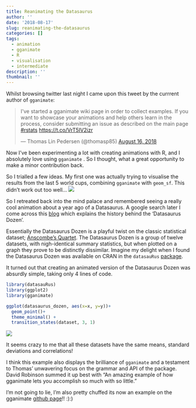 ```yaml
---
title: Reanimating the Datasaurus
author: ''
date: '2018-08-17'
slug: reanimating-the-datasaurus
categories: []
tags:
  - animation
  - gganimate
  - R
  - visualisation
  - intermediate
description: ''
thumbnail: ''
---
```


Whilst browsing twitter last night I came upon this tweet by the currrent author of `gganimate`:

<blockquote class="twitter-tweet" data-lang="en"><p lang="en" dir="ltr">I&#39;ve started a gganimate wiki page in order to collect examples. If you want to showcase your animations and help others learn in the process, consider submitting an issue as described on the main page <a href="https://twitter.com/hashtag/rstats?src=hash&amp;ref_src=twsrc%5Etfw">#rstats</a> <a href="https://t.co/VrT5IV2izr">https://t.co/VrT5IV2izr</a></p>&mdash; Thomas Lin Pedersen (@thomasp85) <a href="https://twitter.com/thomasp85/status/1030007417927434240?ref_src=twsrc%5Etfw">August 16, 2018</a></blockquote>
<script async src="https://platform.twitter.com/widgets.js" charset="utf-8"></script>

Now I've been experimenting a lot with creating animations with R, and I absolutely love using `gganimate` . So I thought, what a great opportunity to make a minor contribution back.

So I trialled a few ideas. My first one was actually trying to visualise the results from the last 5 world cups, combining `gganimate` with `geom_sf`. This didn't work out too well...
![](/img/world_cup_fail.gif)


So I retreated back into the mind palace and remembered seeing a really cool animation about a year ago of a Datasaurus. A google search later I come across this [blog](http://blog.revolutionanalytics.com/2017/05/the-datasaurus-dozen.html) which explains the history behind the 'Datasaurus Dozen'. 

Essentially the Datasaurus Dozen is a playful twist on the classic statistical dataset; [Anscombe's Quartet](https://en.wikipedia.org/wiki/Anscombe%27s_quartet). The Datasaurus Dozen is a group of twelve datasets, with nigh-identical summary statistics, but when plotted on a graph they prove to be distinctly dissimilar. Imagine my delight when I found the Datasaurus Dozen was available on CRAN in the `datasauRus` [package](https://cran.r-project.org/web/packages/datasauRus/index.html).

It turned out that creating an animated version of the Datasaurus Dozen was absurdly simple, taking only 4 lines of code.

```r
library(datasauRus)
library(ggplot2)
library(gganimate)

ggplot(datasaurus_dozen, aes(x=x, y=y))+
  geom_point()+
  theme_minimal() +
  transition_states(dataset, 3, 1)
```

![](/img/Datasaurus.gif)

It seems crazy to me that all these datasets have the same means, standard deviations and correlations!

I think this example also displays the brilliance of `gganimate` and a testament to Thomas' unwavering focus on the grammar and API of the package. David Robinson summed it up best with "An amazing example of how gganimate lets you accomplish so much with so little." 

I'm not going to lie, I'm also pretty chuffed its now an example on the gganimate [github page](https://github.com/thomasp85/gganimate/wiki/The-Datasaurus-Dozen)!! :):)


